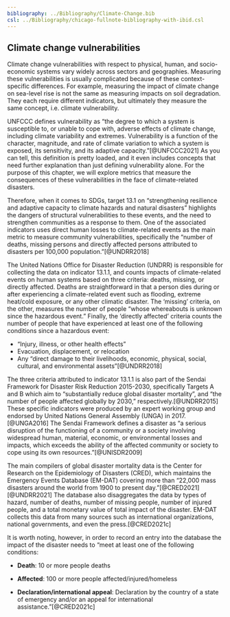 ```yaml
---
bibliography: ../Bibliography/Climate-Change.bib
csl: ../Bibliography/chicago-fullnote-bibliography-with-ibid.csl
---
```


## Climate change vulnerabilities

Climate change vulnerabilities with respect to physical, human, and socio-economic systems vary widely across sectors and geographies. Measuring these vulnerabilities is usually complicated because of these context-specific differences. For example, measuring the impact of climate change on sea-level rise is not the same as measuring impacts on soil degradation. They each require different indicators, but ultimately they measure the same concept, i.e. climate vulnerability.

UNFCCC defines vulnerability as "the degree to which a system is susceptible to, or unable to cope with, adverse effects of climate change, including climate variability and extremes. Vulnerability is a function of the character, magnitude, and rate of climate variation to which a system is exposed, its sensitivity, and its adaptive capacity."[@UNFCCC2021] As you can tell, this definition is pretty loaded, and it even includes concepts that need further explanation than just defining vulnerability alone. For the purpose of this chapter, we will explore metrics that measure the consequences of these vulnerabilities in the face of climate-related disasters.

Therefore, when it comes to SDGs, target 13.1 on "strengthening resilience and adaptive capacity to climate hazards and natural disasters" highlights the dangers of structural vulnerabilities to these events, and the need to strengthen communities as a response to them. One of the associated indicators uses direct human losses to climate-related events as the main metric to measure community vulnerabilities, specifically the "number of deaths, missing persons and directly affected persons attributed to disasters per 100,000 population."[@UNDRR2018]

The United Nations Office for Disaster Reduction (UNDRR) is responsible for collecting the data on indicator 13.1.1, and counts impacts of climate-related events on human systems based on three criteria: deaths, missing, or directly affected. Deaths are straightforward in that a person dies during or after experiencing a climate-related event such as flooding, extreme heat/cold exposure, or any other climatic disaster. The 'missing' criteria, on the other, measures the number of people "whose whereabouts is unknown since the hazardous event." Finally, the 'directly affected' criteria counts the number of people that have experienced at least one of the following conditions since a hazardous event:

-   "Injury, illness, or other health effects"
-   Evacuation, displacement, or relocation
-   Any "direct damage to their livelihoods, economic, physical, social, cultural, and environmental assets"[@UNDRR2018]

The three criteria attributed to indicator 13.1.1 is also part of the Sendai Framework for Disaster Risk Reduction 2015-2030, specifically Targets A and B which aim to "substantially reduce global disaster mortality", and "the number of people affected globally by 2030," respectively.[@UNDRR2015] These specific indicators were produced by an expert working group and endorsed by United Nations General Assembly (UNGA) in 2017.[@UNGA2016] The Sendai Framework defines a disaster as "a serious disruption of the functioning of a community or a society involving widespread human, material, economic, or environmental losses and impacts, which exceeds the ability of the affected community or society to cope using its own resources."[@UNISDR2009]

The main compilers of global disaster mortality data is the Center for Research on the Epidemiology of Disasters (CRED), which maintains the Emergency Events Database (EM-DAT) covering more than "22,000 mass disasters around the world from 1900 to present day."[@CRED2021] [@UNDRR2021] The database also disaggregates the data by types of hazard, number of deaths, number of missing people, number of injured people, and a total monetary value of total impact of the disaster. EM-DAT collects this data from many sources such as international organizations, national governments, and even the press.[@CRED2021c]

It is worth noting, however, in order to record an entry into the database the impact of the disaster needs to "meet at least one of the following conditions:

-   **Death**: 10 or more people deaths

-   **Affected**: 100 or more people affected/injured/homeless

-   **Declaration/international appeal**: Declaration by the country of a state of emergency and/or an appeal for international assistance."[@CRED2021c]

